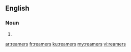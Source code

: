 ==English==

===Noun===
{{head|en|plural}}

# {{plural of|reamer|lang=en}}

[[ar:reamers]]
[[fr:reamers]]
[[ku:reamers]]
[[my:reamers]]
[[vi:reamers]]